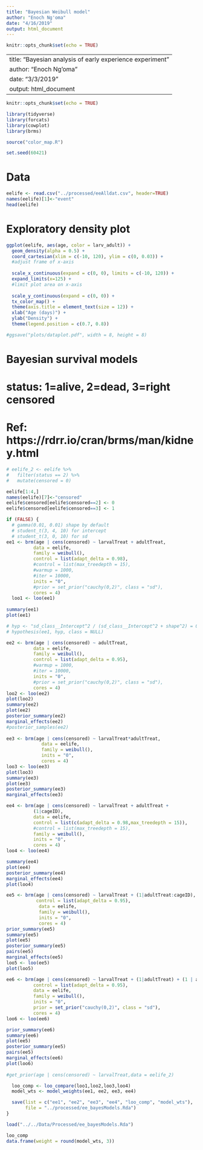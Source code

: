 ```yaml
---
title: "Bayesian Weibull model"
author: "Enoch Ng'oma"
date: "4/16/2019"
output: html_document
---
```


```r
knitr::opts_chunk$set(echo = TRUE)
```

---
title: "Bayesian analysis of early experience experiment"
author: "Enoch Ng'oma"
date: "3/3/2019"
output: html_document
---

```r
knitr::opts_chunk$set(echo = TRUE)

library(tidyverse) 
library(forcats)
library(cowplot)
library(brms)

source("color_map.R")

set.seed(60421)

```

# Data

```r
eelife <- read.csv("../processed/eeAlldat.csv", header=TRUE)
names(eelife)[1]<-"event"
head(eelife)
```

# Exploratory density plot

```r

ggplot(eelife, aes(age, color = larv_adult)) + 
  geom_density(alpha = 0.5) +
  coord_cartesian(xlim = c(-10, 120), ylim = c(0, 0.03)) + 
  #adjust frame of x-axis
  
  scale_x_continuous(expand = c(0, 0), limits = c(-10, 120)) +
  expand_limits(x=125) +
  #limit plot area on x-axis
  
  scale_y_continuous(expand = c(0, 0)) +
  tx_color_map() +
  theme(axis.title = element_text(size = 12)) +
  xlab("Age (days)") +
  ylab("Density") +
  theme(legend.position = c(0.7, 0.8))

#ggsave("plots/dataplot.pdf", width = 8, height = 8)
```

# Bayesian survival models
# status: 1=alive, 2=dead, 3=right censored
# Ref: https://rdrr.io/cran/brms/man/kidney.html

```r

# eelife_2 <- eelife %>%
#   filter(status == 2) %>% 
#   mutate(censored = 0)

eelife[1:4,]
names(eelife)[7]<-"censored"
eelife$censored[eelife$censored==2] <- 0
eelife$censored[eelife$censored==3] <- 1

if (FALSE) {
  # gamma(0.01, 0.01) shape by default
  # student_t(3, 4, 10) for intercept
  # student_t(3, 0, 10) for sd
ee1 <- brm(age | cens(censored) ~ larvalTreat + adultTreat,
          data = eelife,
          family = weibull(),
          control = list(adapt_delta = 0.98),
          #control = list(max_treedepth = 15),
          #warmup = 1000,
          #iter = 10000,
          inits = "0",
          #prior = set_prior("cauchy(0,2)", class = "sd"),
          cores = 4)
  loo1 <- loo(ee1)
  
summary(ee1)
plot(ee1)

# hyp <- "sd_class__Intercept^2 / (sd_class__Intercept^2 + shape^2) = 0"
# hypothesis(ee1, hyp, class = NULL)

ee2 <- brm(age | cens(censored) ~ adultTreat,
          data = eelife,
          family = weibull(),
          control = list(adapt_delta = 0.95),
          #warmup = 1000,
          #iter = 10000,
          inits = "0",
          #prior = set_prior("cauchy(0,2)", class = "sd"),
          cores = 4)
loo2 <- loo(ee2)
plot(loo2)
summary(ee2)  
plot(ee2)
posterior_summary(ee2)
marginal_effects(ee2)
#posterior_samples(ee2)
  
ee3 <- brm(age | cens(censored) ~ larvalTreat*adultTreat,
             data = eelife,
             family = weibull(),
             inits = "0",
             cores = 4)
loo3 <- loo(ee3)
plot(loo3)
summary(ee3)  
plot(ee3)
posterior_summary(ee3)
marginal_effects(ee3)

ee4 <- brm(age | cens(censored) ~ larvalTreat + adultTreat +
          (1|cageID),
          data = eelife,
          control = list(c(adapt_delta = 0.98,max_treedepth = 15)),
          #control = list(max_treedepth = 15),
          family = weibull(),
          inits = "0",
          cores = 4)
loo4 <- loo(ee4)

summary(ee4)  
plot(ee4)
posterior_summary(ee4)
marginal_effects(ee4)
plot(loo4)

ee5 <- brm(age | cens(censored) ~ larvalTreat + (1|adultTreat:cageID),
           control = list(adapt_delta = 0.95),
            data = eelife,
            family = weibull(),
            inits = "0",
            cores = 4)
prior_summary(ee5)
summary(ee5)  
plot(ee5)
posterior_summary(ee5)
pairs(ee5)
marginal_effects(ee5)
loo5 <- loo(ee5)
plot(loo5)

ee6 <- brm(age | cens(censored) ~ larvalTreat + (1|adultTreat) + (1 | adultTreat:cageID), 
          control = list(adapt_delta = 0.95),
          data = eelife, 
          family = weibull(), 
          inits = "0",
          prior = set_prior("cauchy(0,2)", class = "sd"),
          cores = 4)
loo6 <- loo(ee6)

prior_summary(ee6)
summary(ee6)  
plot(ee5)
posterior_summary(ee5)
pairs(ee5)
marginal_effects(ee6)
plot(loo6)
  
#get_prior(age | cens(censored) ~ larvalTreat,data = eelife_2)

  loo_comp <- loo_compare(loo1,loo2,loo3,loo4)
  model_wts <- model_weights(ee1, ee2, ee3, ee4)

  save(list = c("ee1", "ee2", "ee3", "ee4", "loo_comp", "model_wts"),
       file = "../processed/ee_bayesModels.Rda")
}
```

```r
load("../../Data/Processed/ee_bayesModels.Rda")

loo_comp
data.frame(weight = round(model_wts, 3))
```